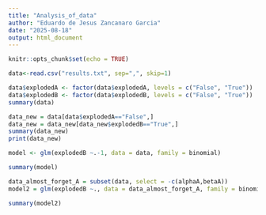 ```yaml
---
title: "Analysis_of_data"
author: "Eduardo de Jesus Zancanaro Garcia"
date: "2025-08-18"
output: html_document
---
```


```r
knitr::opts_chunk$set(echo = TRUE)
```


```r
data<-read.csv("results.txt", sep=",", skip=1)

data$explodedA <- factor(data$explodedA, levels = c("False", "True"))
data$explodedB <- factor(data$explodedB, levels = c("False", "True"))
summary(data)

```
```r

data_new = data[data$explodedA=="False",]
data_new = data_new[data_new$explodedB=="True",]
summary(data_new)
print(data_new)
```
```r
model <- glm(explodedB ~.-1, data = data, family = binomial)

summary(model)
```
```r
data_almost_forget_A = subset(data, select = -c(alphaA,betaA))
model2 = glm(explodedB ~., data = data_almost_forget_A, family = binomial)

summary(model2)
```


